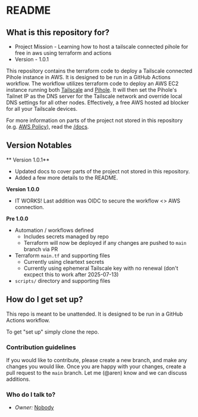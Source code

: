 # README #

## What is this repository for? 

* Project Mission - Learning how to host a tailscale connected pihole for free in aws using terraform and actions
* Version - 1.0.1

This repository contains the terraform code to deploy a Tailscale connected Pihole instance in AWS. It is designed to be run in a GitHub Actions workflow. The workflow utilizes terraform code to deploy an AWS EC2 instance running both [Tailscale](https://tailscale.com/) and [Pihole](https://pi-hole.net/). It will then set the Pihole's Tailnet IP as the DNS server for the Tailscale network and override local DNS settings for all other nodes. Effectively, a free AWS hosted ad blocker for all your Tailscale devices.

For more information on parts of the project not stored in this repository (e.g. [AWS Policy](./docs/aws.mdx#iam_policy)), read the [/docs](./docs/main.mdx).

## Version Notables
** Version 1.0.1**
* Updated docs to cover parts of the project not stored in this repository. 
* Added a few more details to the README.

**Version 1.0.0**
* IT WORKS! Last addition was OIDC to secure the workflow \<\> AWS connection.

**Pre 1.0.0**
* Automation / workflows defined
   * Includes secrets managed by repo
   * Terraform will now be deployed if any changes are pushed to `main` branch via PR
* Terraform `main.tf` and supporting files
   * Currently using cleartext secrets
   * Currently using ephemeral Tailscale key with no renewal (don't excpect this to work after 2025-07-13)
* `scripts/` directory and supporting files

## How do I get set up?

This repo is meant to be unattended. It is designed to be run in a GitHub Actions workflow.

To get "set up" simply clone the repo.

### Contribution guidelines ###

If you would like to contribute, please create a new branch, and make any changes you would like. Once you are happy with your changes, create a pull request to the `main` branch. Let me (@aren) know and we can discuss additions.

### Who do I talk to? ###

* _Owner:_ [Nobody](mailto:nobody@nowhere.ai)